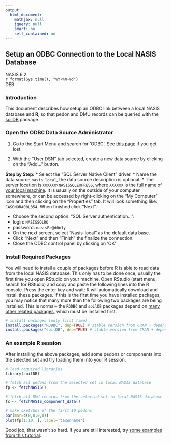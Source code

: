 ---
output:
  html_document:
    mathjax: null
    jquery: null
    smart: no
    self_contained: no
---

## Setup an ODBC Connection to the Local NASIS Database
NASIS 6.2
<br>`r format(Sys.time(), "%Y-%m-%d")`
<br>DEB

### Introduction
This document describes how setup an ODBC link between a local NASIS database and **R**, so that pedon and DMU records can be queried with the [soilDB](https://r-forge.r-project.org/scm/viewvc.php/*checkout*/docs/soilDB/soilDB-Intro.html?root=aqp) package.


### Open the ODBC Data Source Administrator
 1. Go to the Start Menu and search for 'ODBC'. See [this page](http://msdn.microsoft.com/en-us/library/ms188691.aspx) if you get lost. 
 
 2. With the "User DSN" tab selected, create a new data source by clicking on the "Add..." button. 

**Step by Step:**
 * Select the "SQL Server Native Client" driver.
 * Name the data source `nasis_local`, the data source description is optional.
 * The server location is `XXXXXX\NASISSQLEXPRESS`, where `XXXXXX` is the [full name of your local machine](http://windows.microsoft.com/en-us/windows7/find-your-computer-name). It is usually on the outside of your computer somewhere, or can be accessed by right-clicking on the "My Computer" icon and then clicking on the "Properties" tab. It will look something like: `CASONORA00L354`. When finished click "Next".

* Choose the second option: "SQL Server authentication...":
* login: `NASISSQLRO`
* password: `nasisRe@d0n1y`
* On the next screen, select "Nasis-local" as the default data base.
* Click "Next" and then "Finish" the finalize the connection.
* Close the ODBC control panel by clicking on 'OK'


### Install Required Packages
You will need to install a couple of packages before R is able to read data from the local NASIS database. This only has to be done once, usually the first time you open RStudio on your machine. Open RStudio (start menu, search for RStudio) and copy and paste the following lines into the R console. Press the enter key and wait: R will automatically download and install these packages. If this is the first time you have installed packages, you may notice that many more than the following two packages are being installed. This is normal-- the `RODBC` and `soilDB` packages depend on [many other related packages](http://mran.revolutionanalytics.com/packagedata/graphs/soilDB.png), which must be installed first.
```{r install-packages, eval=FALSE}
# install packages (only first time)
install.packages("RODBC", dep=TRUE) # stable version from CRAN + dependencies
install.packages("soilDB", dep=TRUE) # stable version from CRAN + dependencies
```


### An example R session
After installing the above packages, add some pedons or components into the selected set and try loading them into your R session.
```{r example, eval=FALSE}
# load required libraries
library(soilDB)

# fetch all pedons from the selected set in local NASIS database
fp <- fetchNASIS()

# fetch all DMU records from the selected set in local NASIS database
fc <- fetchNASIS_component_data()

# make sketches of the first 10 pedons:
par(mar=c(0,0,0,0))
plot(fp[1:10, ], label='taxonname')
```

Good job, that wasn't so hard. If you are still interested, try [some examples from this tutorial](https://r-forge.r-project.org/scm/viewvc.php/*checkout*/docs/aqp/aqp-intro.html?root=aqp).


